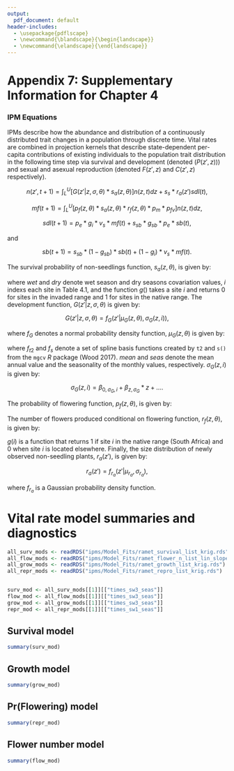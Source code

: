 ```yaml
---
output:
  pdf_document: default
header-includes:
  - \usepackage{pdflscape}
  - \newcommand{\blandscape}{\begin{landscape}}
  - \newcommand{\elandscape}{\end{landscape}}
---
```

\pagenumbering{gobble}

# Appendix 7: Supplementary Information for Chapter 4

### IPM Equations

IPMs describe how the abundance and distribution of a continuously distributed trait changes in a population through discrete time. Vital rates are combined in projection kernels that describe state-dependent per-capita contributions of existing individuals to the population trait distribution in the following time step via survival and development (denoted ($P(z',z)$)) and sexual and asexual reproduction (denoted $F(z',z)$ and $C(z',z)$ respectively).


$$n(z',t+1) = \int_L^U [G(z'|z, \sigma, \theta) * s_a(z,\theta)]n(z,t)dz + s_s * r_a(z')sdl(t), \tag{4.1.1}$$

$$mf(t+1) = \int_L^U [p_f(z,\theta) * s_a(z,\theta) * r_f(z,\theta) * p_m * p_{fv}]n(z,t)dz, \tag{4.1.2}$$

$$sdl(t+1) = p_e * g_i * v_s * mf(t) + s_{sb} * g_{sb} * p_e * sb(t), \tag{4.1.3}$$

and 

$$sb(t+1) = s_{sb} * (1-g_{sb}) * sb(t) + (1-g_i) * v_s * mf(t). \tag{4.1.4}$$

The survival probability of non-seedlings function, $s_a(z, \theta)$, is given by:

```{=latex}
\[Logit(s_a(z, \theta)) = \beta_{0,s,i} + \beta_{s,z} * z + \tag{4.1.5} \]
\[\beta_{s, \theta_t, dry} * \theta_{t, dry, i} + \beta_{s, \theta_t, wet} * \theta_{t, wet, i} + \]
\[\beta_{s, \theta_p, dry} * \theta_{p, dry, i} + \beta_{s, \theta_p, wet} * \theta_{p, wet, i} + \]
\[\beta_{s, \theta_{s3}, dry} * \theta_{s3, dry, i} + \beta_{s, \theta_{s3}, wet} * \theta_{s3, wet, i} + \]
\[\beta_{s, \theta_t \times z, dry} * \theta_{t, dry, i} * z + \beta_{s, \theta_t \times z, wet} * \theta_{t, wet, i} * z + \]
\[\beta_{s, \theta_p \times z, dry} * \theta_{p, dry, i} * z + \beta_{s, \theta_p \times z, wet} * \theta_{p, wet, i} * z + \]
\[\beta_{s, \theta_{s3} \times z, dry} * \theta_{s3, dry, i} * z + \beta_{s, \theta_{s3} \times z, wet} * \theta_{s3, wet, i} * z,\]

```


where $wet$ and $dry$ denote wet season and dry seasons covariation values, $i$ indexs each site in Table 4.1, and the function $g()$ takes a site $i$ and returns 0 for sites in the invaded range and 1 for sites in the native range. The development function, $G(z'|z, \sigma, \theta)$ is given by:

$$G(z'|z, \sigma, \theta) = f_G(z'|\mu_G(z, \theta), \sigma_G(z, i)), \tag{4.1.6}$$

where $f_G$ denotes a normal probability density function, $\mu_G(z,\theta)$ is given by:

```{=latex}

\[\mu_G(z, \theta) = \beta_{0,G,i} \tag{4.1.7} \]

```

where $f_{t2}$ and $f_s$ denote a set of spline basis functions created by `t2` and `s()` from the `mgcv` _R_ package (Wood 2017). $mean$ and $seas$ denote the mean annual value and the seasonality of the monthly values, respectively. $\sigma_G(z, i)$ is given by:

$$\sigma_G(z, i) = \beta_{0, \sigma_G, i} + \beta_{z, \sigma_G} * z + .... \tag{4.1.8}$$

The probability of flowering function, $p_f(z,\theta)$, is given by: 

```{=latex}

\[Logit(p_f(z, \theta)) = \beta_{0, p_f, i} + \beta_{z, p_f} * z \tag{4.1.9} +\]
\[f_s(\theta_{t, mean, i}) + f_s(\theta_{p, total, i})  + \]
\[\beta_{p_f, \theta_t, seas} * \theta_{t, seas, i} + \beta_{p_f, \theta_p, seas} * \theta_{p, seas, i} + \]
\[\beta_{p_f, \theta_{s2}, mean} * \theta_{s2, mean, i} + \beta_{p_f, \theta_{s2}, seas} * \theta_{s2, seas, i} + \]
\[\beta_{p_f, \theta_t \times z, seas} * \theta_{t, seas, i} * z + \beta_{p_f, \theta_p \times z, seas} * \theta_{p, seas, i} * z +\]
\[\beta_{p_f, \theta_{s2} \times z, mean} * \theta_{s2, mean, i} * z + \beta_{p_f, \theta_{s2} \times z, seas} * \theta_{s2, seas, i} * z. \]

```

The number of flowers produced conditional on flowering function, $r_f(z,\theta)$, is given by: 

```{=latex}

\[Log(r_f(z, \theta)) = \beta_{0, r_f, i} + \beta_{z, r_f} * z + \tag{4.1.10} \]
\[\beta_{r_f, \theta_t, mean} * \theta_{t, mean, i} + \beta_{r_f, \theta_t, seas} * \theta_{t, seas, i} +  \] 
\[\beta_{r_f, \theta_p, total} * \theta_{p, total, i} + \beta_{r_f, \theta_p, seas} * \theta_{p, seas, i} + \]
\[\beta_{r_f, \theta_{s2}, mean} * \theta_{s2, mean, i} + \beta_{r_f, \theta_{s2}, seas} * \theta_{s2, seas, i} + \]
\[\beta_{r_f, \theta_t \times z, mean} + \theta_{t, mean, i} * z + \beta_{r_f, \theta_t \times z, seas} * \theta_{t, seas, i} * z + \]
\[\beta_{r_f, \theta_p \times z, total} + \theta_{p, total, i} * z + \beta_{r_f, \theta_p \times z, seas} * \theta_{p, seas, i} * z + \]
\[\beta_{r_f, \theta_{s2} \times z, mean} + \theta_{s2, mean, i} * z + \beta_{r_f, \theta_s2 \times z, seas} * \theta_{s2, seas, i} * z + \]
\[\beta_{r_f, native} * g(i) + \beta_{r_f, native \times z} * g(i) * z.\]

```

$g(i)$ is a function that returns 1 if site $i$ in the native range (South Africa) and 0 when site $i$ is located elsewhere.  Finally, the size distribution of newly observed non-seedling plants, $r_a(z')$, is given by:

$$r_a(z') = f_{r_a}(z'| \mu_{r_a}, \sigma_{r_a}), \tag{4.1.11}$$

where $f_{r_a}$ is a Gaussian probability density function.


# Vital rate model summaries and diagnostics

```r

all_surv_mods <- readRDS("ipms/Model_Fits/ramet_survival_list_krig.rds")
all_flow_mods <- readRDS("ipms/Model_Fits/ramet_flower_n_list_lin_slope_ran.rds")
all_grow_mods <- readRDS("ipms/Model_Fits/ramet_growth_list_krig.rds")
all_repr_mods <- readRDS("ipms/Model_Fits/ramet_repro_list_krig.rds")


surv_mod <- all_surv_mods[[1]][["times_sw3_seas"]]
flow_mod <- all_flow_mods[[1]][["times_sw3_seas"]]
grow_mod <- all_grow_mods[[1]][["times_sw3_seas"]]
repr_mod <- all_repr_mods[[1]][["times_sw1_seas"]]

```

\newpage
\blandscape

## Survival model

```r

summary(surv_mod)

```

## Growth model

```r

summary(grow_mod)

```

## Pr(Flowering) model

```r

summary(repr_mod)

```

## Flower number model

```r

summary(flow_mod)

```

```r


```


\elandscape
